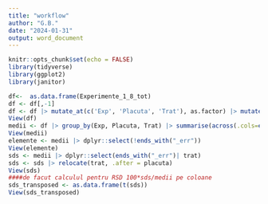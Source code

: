 ```yaml
---
title: "workflow"
author: "G.B."
date: "2024-01-31"
output: word_document
---
```


```r
knitr::opts_chunk$set(echo = FALSE)
library(tidyverse)
library(ggplot2)
library(janitor)
```

```r
df<-  as.data.frame(Experimente_1_8_tot)
df <- df[,-1]
df <- df |> mutate_at(c('Exp', 'Placuta', 'Trat'), as.factor) |> mutate_at(.vars = 4:95, ~ifelse(.=="< LOD", 0, .)) |> mutate_at(.vars = 4:95, as.numeric)
View(df)
medii <- df |> group_by(Exp, Placuta, Trat) |> summarise(across(.cols=everything(), mean, na.rm=T)) |> clean_names()
View(medii)
elemente <- medii |> dplyr::select(!ends_with("_err"))
View(elemente)
sds <- medii |> dplyr::select(ends_with("_err")| trat) 
sds <- sds |> relocate(trat, .after = placuta)
View(sds)
####de facut calculul pentru RSD 100*sds/medii pe coloane
sds_transposed <- as.data.frame(t(sds))
View(sds_transposed)


```

